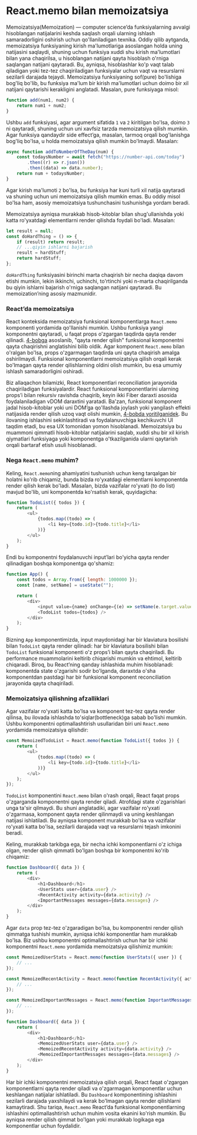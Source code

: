 # React.memo bilan memoizatsiya

Memoizatsiya(Memoization) — computer science’da funksiyalarning avvalgi hisoblangan natijalarini keshda saqlash orqali ularning ishlash samaradorligini oshirish uchun qo'llaniladigan texnika. Oddiy qilib aytganda, memoizatsiya funksiyaning kirish ma'lumotlariga asoslangan holda uning natijasini saqlaydi, shuning uchun funksiya xuddi shu kirish ma'lumotlari bilan yana chaqirilsa, u hisoblangan natijani qayta hisoblash o'rniga saqlangan natijani qaytaradi. Bu, ayniqsa, hisoblashlar ko'p vaqt talab qiladigan yoki tez-tez chaqiriladigan funksiyalar uchun vaqt va resurslarni sezilarli darajada tejaydi. Memoizatsiya funksiyaning sof(pure) bo'lishiga bog'liq bo'lib, bu funksiya ma'lum bir kirish ma'lumotlari uchun doimo bir xil natijani qaytarishi kerakligini anglatadi. Masalan, pure funksiyaga misol:
``` js copy
function add(num1, num2) {
    return num1 + num2;
}
```

Ushbu `add` funksiyasi, agar argument sifatida `1` va `2` kiritilgan bo'lsa, doimo `3` ni qaytaradi, shuning uchun uni xavfsiz tarzda memoizatsiya qilish mumkin. Agar funksiya qandaydir side effect’ga, masalan, tarmoq orqali bog'lanishga bog'liq bo'lsa, u holda memoizatsiya qilish mumkin bo'lmaydi. Masalan:
``` js copy
async function addToNumberOfTheDay(num) {
    const todaysNumber = await fetch("https://number-api.com/today")
        .then((r) => r.json())
        .then((data) => data.number);
    return num + todaysNumber;
}
```

Agar kirish ma'lumoti `2` bo'lsa, bu funksiya har kuni turli xil natija qaytaradi va shuning uchun uni memoizatsiya qilish mumkin emas. Bu oddiy misol bo'lsa ham, asosiy memoizatsiya tushunchasini tushunishga yordam beradi.

Memoizatsiya ayniqsa murakkab hisob-kitoblar bilan shug'ullanishda yoki katta ro'yxatdagi elementlarni render qilishda foydali bo'ladi. Masalan:
``` js copy
let result = null;
const doHardThing = () => {
    if (result) return result;
    // ...qiyin ishlarni bajarish
    result = hardStuff;
    return hardStuff;
};
```

`doHardThing` funksiyasini birinchi marta chaqirish bir necha daqiqa davom etishi mumkin, lekin ikkinchi, uchinchi, to'rtinchi yoki n-marta chaqirilganda bu qiyin ishlarni bajarish o'rniga saqlangan natijani qaytaradi. Bu memoization’ning asosiy mazmunidir.


### React’da memoizatsiya
React konteksida memoizatsiya funksional komponentlarga `React.memo` komponenti yordamida qo'llanishi mumkin. Ushbu funksiya yangi komponentni qaytaradi, u faqat props o'zgargan taqdirda qayta render qilinadi. [4-bobga](/docs/react/inside-reconciliation) asoslanib, "qayta render qilish" funksional komponentni qayta chaqirishni anglatishini bilib oldik. Agar komponent `React.memo` bilan o'ralgan bo'lsa, props o'zgarmagan taqdirda uni qayta chaqirish amalga oshirilmaydi. Funksional komponentlarni memoizatsiya qilish orqali kerak bo'lmagan qayta render qilishlarning oldini olish mumkin, bu esa umumiy ishlash samaradorligini oshiradi.

Biz allaqachon bilamizki, React komponentlari reconciliation jarayonida chaqiriladigan funksiyalardir. React funksional komponentlarini ularning props’i bilan rekursiv ravishda chaqirib, keyin ikki Fiber daraxti asosida foydalaniladigan vDOM daraxtini yaratadi. Ba'zan, funksional komponent jadal hisob-kitoblar yoki uni DOM’ga qo'llashda joylash yoki yangilash effekti natijasida render qilish uzoq vaqt olishi mumkin, [4-bobda yoritilganidek](/docs/react/inside-reconciliation). Bu ilovaning ishlashini sekinlashtiradi va foydalanuvchiga kechikuvchi UI taqdim etadi, bu esa UX tomonidan yomon hisoblanadi. Memoizatsiya bu muammoni qimmatli hisob-kitoblar natijalarini saqlab, xuddi shu bir xil kirish qiymatlari funksiyaga yoki komponentga o'tkazilganida ularni qaytarish orqali bartaraf etish usuli hisoblanadi.


### Nega `React.memo` muhim?
Keling, `React.memo`ning ahamiyatini tushunish uchun keng tarqalgan bir holatni ko'rib chiqamiz, bunda bizda ro'yxatdagi elementlarni komponentda render qilish kerak bo'ladi. Masalan, bizda vazifalar ro'yxati (to do list) mavjud bo'lib, uni komponentda ko'rsatish kerak, quyidagicha:
``` js copy
function TodoList({ todos }) {
    return (
        <ul>
            {todos.map((todo) => (
                <li key={todo.id}>{todo.title}</li>
            ))}
        </ul>
    );
}
```

Endi bu komponentni foydalanuvchi input’lari bo'yicha qayta render qilinadigan boshqa komponentga qo'shamiz:
``` js copy
function App() {
    const todos = Array.from({ length: 1000000 });
    const [name, setName] = useState("");

    return (
        <div>
            <input value={name} onChange={(e) => setName(e.target.value)} />
            <TodoList todos={todos} />
        </div>
    );
}
```

Bizning `App` komponentimizda, input maydonidagi har bir klaviatura bosilishi bilan `TodoList` qayta render qilinadi: har bir klaviatura bosilishi bilan `TodoList` funksional komponenti o'z props’i bilan qayta chaqiriladi. Bu performance muammolarini keltirib chiqarishi mumkin va ehtimol, keltirib chiqaradi. Biroq, bu React’ning qanday ishlashida muhim hisoblanadi: komponentda state o'zgarishi sodir bo'lganda, daraxtda o'sha komponentdan pastdagi har bir funksional komponent reconciliation jarayonida qayta chaqiriladi.


### Memoizatsiya qilishning afzalliklari
Agar vazifalar ro'yxati katta bo'lsa va komponent tez-tez qayta render qilinsa, bu ilovada ishlashda to'siqlar(bottleneck)ga sabab bo'lishi mumkin. Ushbu komponentni optimallashtirish usullaridan biri uni `React.memo` yordamida memoizatsiya qilishdir:
``` js copy
const MemoizedTodoList = React.memo(function TodoList({ todos }) {
    return (
        <ul>
            {todos.map((todo) => (
                <li key={todo.id}>{todo.title}</li>
            ))}
        </ul>
    );
});
```

`TodoList` komponentini `React.memo` bilan o'rash orqali, React faqat props o'zgarganda komponentni qayta render qiladi. Atrofdagi state o'zgarishlari unga ta'sir qilmaydi. Bu shuni anglatadiki, agar vazifalar ro'yxati o'zgarmasa, komponent qayta render qilinmaydi va uning keshlangan natijasi ishlatiladi. Bu ayniqsa komponent murakkab bo'lsa va vazifalar ro'yxati katta bo'lsa, sezilarli darajada vaqt va resurslarni tejash imkonini beradi.

Keling, murakkab tarkibga ega, bir necha ichki komponentlarni o'z ichiga olgan, render qilish qimmatli bo'lgan boshqa bir komponentni ko'rib chiqamiz:
``` js copy
function Dashboard({ data }) {
    return (
        <div>
            <h1>Dashboard</h1>
            <UserStats user={data.user} />
            <RecentActivity activity={data.activity} />
            <ImportantMessages messages={data.messages} />
        </div>
    );
}
```

Agar `data` prop tez-tez o'zgaradigan bo'lsa, bu komponentni render qilish qimmatga tushishi mumkin, ayniqsa ichki komponentlar ham murakkab bo'lsa. Biz ushbu komponentni optimallashtirish uchun har bir ichki komponentni `React.memo` yordamida memoizatsiya qilishimiz mumkin:
``` js copy
const MemoizedUserStats = React.memo(function UserStats({ user }) {
    // ...
});

const MemoizedRecentActivity = React.memo(function RecentActivity({ activity }) {
    // ...
});

const MemoizedImportantMessages = React.memo(function ImportantMessages({ messages }) {
    // ...
});

function Dashboard({ data }) {
    return (
        <div>
            <h1>Dashboard</h1>
            <MemoizedUserStats user={data.user} />
            <MemoizedRecentActivity activity={data.activity} />
            <MemoizedImportantMessages messages={data.messages} />
        </div>
    );
}
```

Har bir ichki komponentni memoizatsiya qilish orqali, React faqat o'zgargan komponentlarni qayta render qiladi va o'zgarmagan komponentlar uchun keshlangan natijalar ishlatiladi. Bu `Dashboard` komponentining ishlashini sezilarli darajada yaxshilaydi va kerak bo'lmagan qayta render qilishlarni kamaytiradi. Shu tariqa, `React.memo` React’da funksional komponentlarning ishlashini optimallashtirish uchun muhim vosita ekanini ko'rish mumkin. Bu ayniqsa render qilish qimmat bo'lgan yoki murakkab logikaga ega komponentlar uchun foydalidir.